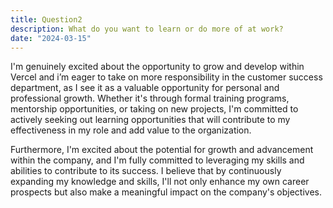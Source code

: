 ```yaml
---
title: Question2
description: What do you want to learn or do more of at work?
date: "2024-03-15"
---
```

I'm genuinely excited about the opportunity to grow and develop within Vercel and i’m eager to take on more responsibility in the customer success department, as I see it as a valuable opportunity for personal and professional growth. Whether it's through formal training programs, mentorship opportunities, or taking on new projects, I'm committed to actively seeking out learning opportunities that will contribute to my effectiveness in my role and add value to the organization.

Furthermore, I'm excited about the potential for growth and advancement within the company, and I'm fully committed to leveraging my skills and abilities to contribute to its success. I believe that by continuously expanding my knowledge and skills, I'll not only enhance my own career prospects but also make a meaningful impact on the company's objectives.

